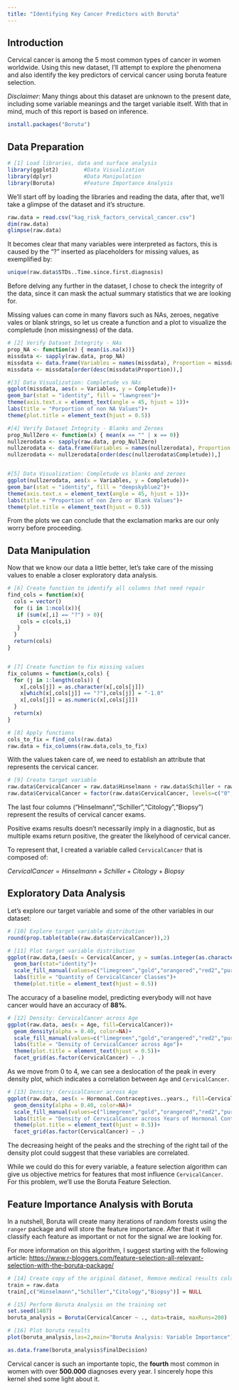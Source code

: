 ```yaml
---
title: "Identifying Key Cancer Predictors with Boruta"
---
```


## Introduction

Cervical cancer is among the 5 most common types of cancer in women worldwide.
Using this new dataset, I'll attempt to explore the phenomena and also identify the key predictors of cervical cancer using boruta feature selection.

*Disclaimer*: Many things about this dataset are unknown to the present date, including some variable meanings and the target variable itself. With that in mind, much of this report is based on inference.
```r
install.packages("Boruta")
```


## Data Preparation
```r
# [1] Load libraries, data and surface analysis
library(ggplot2)        #Data Visualization
library(dplyr)          #Data Manipulation
library(Boruta)         #Feature Importance Analysis

```

We'll start off by loading the libraries and reading the data, after that, we'll take a glimpse of the dataset and it's structure.

```r
raw.data = read.csv("kag_risk_factors_cervical_cancer.csv")
dim(raw.data)
glimpse(raw.data)
```

It becomes clear that many variables were interpreted as factors, this is caused by the "?" inserted as placeholders for missing values, as exemplified by:

```r
unique(raw.data$STDs..Time.since.first.diagnosis)
```

Before delving any further in the dataset, I chose to check the integrity of the data, since it can mask the actual summary statistics that we are looking for.

Missing values can come in many flavors  such as NAs, zeroes, negative vales or blank strings, so let us create a function and a plot to visualize the completude (non missingness) of the data.

```r
# [2] Verify Dataset Integrity - NAs
prop_NA <- function(x) { mean(is.na(x))}
missdata <- sapply(raw.data, prop_NA)
missdata <- data.frame(Variables = names(missdata), Proportion = missdata, Completude = 1 - missdata)
missdata <- missdata[order(desc(missdata$Proportion)),]
```

```r
#[3] Data Visualization: Completude vs NAs
ggplot(missdata, aes(x = Variables, y = Completude))+
geom_bar(stat = "identity", fill = "lawngreen")+
theme(axis.text.x = element_text(angle = 45, hjust = 1))+
labs(title = "Porportion of non NA Values")+
theme(plot.title = element_text(hjust = 0.5))

#[4] Verify Dataset Integrity - Blanks and Zeroes
prop_NullZero <- function(x) { mean(x == "" | x == 0)}
nullzerodata <- sapply(raw.data, prop_NullZero)
nullzerodata <- data.frame(Variables = names(nullzerodata), Proportion = nullzerodata, Completude = 1 - nullzerodata)
nullzerodata <- nullzerodata[order(desc(nullzerodata$Completude)),]


#[5] Data Visualization: Completude vs blanks and zeroes 
ggplot(nullzerodata, aes(x = Variables, y = Completude))+
geom_bar(stat = "identity", fill = "deepskyblue2")+
theme(axis.text.x = element_text(angle = 45, hjust = 1))+
labs(title = "Proportion of non Zero or Blank Values")+
theme(plot.title = element_text(hjust = 0.5))
```

From the plots we can conclude that the exclamation marks are our only worry before proceeding.

## Data Manipulation

Now that we know our data a little better, let's take care of the missing values to enable a closer exploratory data analysis.

```r
# [6] Create function to identify all columns that need repair
find_cols = function(x){
  cols = vector()
  for (i in 1:ncol(x)){
   if (sum(x[,i] == "?") > 0){
    cols = c(cols,i)
   }  
  }
  return(cols)
}


# [7] Create function to fix missing values
fix_columns = function(x,cols) {
  for (j in 1:length(cols)) {
    x[,cols[j]] = as.character(x[,cols[j]])
    x[which(x[,cols[j]] == "?"),cols[j]] = "-1.0"
    x[,cols[j]] = as.numeric(x[,cols[j]])
  }
  return(x)
}

# [8] Apply functions
cols_to_fix = find_cols(raw.data)
raw.data = fix_columns(raw.data,cols_to_fix)
```

With the values taken care of, we need to establish an attribute that represents the cervical cancer.

```r
# [9] Create target variable
raw.data$CervicalCancer = raw.data$Hinselmann + raw.data$Schiller + raw.data$Citology + raw.data$Biopsy
raw.data$CervicalCancer = factor(raw.data$CervicalCancer, levels=c("0","1","2","3","4"))
```

The last four columns ("Hinselmann","Schiller","Citology","Biopsy") represent the results of cervical cancer exams.

Positive exams results doesn't necessarily imply in a diagnostic, but as multiple exams return positive, the greater the likelyhood of cervical cancer.

To represent that, I created a variable called `CervicalCancer` that is composed of:

$CervicalCancer = Hinselmann + Schiller + Citology + Biopsy$

## Exploratory Data Analysis

Let's explore our target variable and some of the other variables in our dataset:

```r
# [10] Explore target variable distribution
round(prop.table(table(raw.data$CervicalCancer)),2)
```

```r
# [11] Plot target variable distribution
ggplot(raw.data,(aes(x = CervicalCancer, y = sum(as.integer(as.character(CervicalCancer))),fill = CervicalCancer)))+
  geom_bar(stat="identity")+
  scale_fill_manual(values=c("limegreen","gold","orangered","red2","purple"))+
  labs(title = "Quantity of CervicalCancer Classes")+
  theme(plot.title = element_text(hjust = 0.5))
```

The accuracy of a baseline model, predicting everybody will not have cancer would have an accuracy of **88%**.

```r
# [12] Density: CervicalCancer across Age
ggplot(raw.data, aes(x = Age, fill=CervicalCancer))+
  geom_density(alpha = 0.40, color=NA)+
  scale_fill_manual(values=c("limegreen","gold","orangered","red2","purple"))+
  labs(title = "Density of CervicalCancer across Age")+
  theme(plot.title = element_text(hjust = 0.5))+
  facet_grid(as.factor(CervicalCancer) ~ .)
```

As we move from 0 to 4, we can see a deslocation of the peak in every density plot, which indicates a correlation between `Age` and `CervicalCancer`.

```r
# [13] Density: CervicalCancer across Age
ggplot(raw.data, aes(x = Hormonal.Contraceptives..years., fill=CervicalCancer))+
  geom_density(alpha = 0.40, color=NA)+
  scale_fill_manual(values=c("limegreen","gold","orangered","red2","purple"))+
  labs(title = "Density of CervicalCancer across Years of Hormonal Contraceptives")+
  theme(plot.title = element_text(hjust = 0.5))+
  facet_grid(as.factor(CervicalCancer) ~ .)
```

The decreasing height of the peaks and the streching of the right tail of the density plot could suggest that these variables are correlated.

While we could do this for every variable, a feature selection algorithm can give us objective metrics for features that most influence `CervicalCancer`. For this problem, we'll use the Boruta Feature Selection.

## Feature Importance Analysis with Boruta

In a nutshell, Boruta will create many iterations of random forests using the `ranger` package and will store the feature importance. After that it will classify each feature as important or not for the signal we are looking for.

For more information on this algorithm, I suggest starting with the following article: <https://www.r-bloggers.com/feature-selection-all-relevant-selection-with-the-boruta-package/>

```r
# [14] Create copy of the original dataset, Remove medical results columns
train = raw.data
train[,c("Hinselmann","Schiller","Citology","Biopsy")] = NULL

# [15] Perform Boruta Analysis on the training set
set.seed(1407)
boruta_analysis = Boruta(CervicalCancer ~ ., data=train, maxRuns=200)
```

```r
# [16] Plot boruta results
plot(boruta_analysis,las=2,main="Boruta Analysis: Variable Importance")
```

```r
as.data.frame(boruta_analysis$finalDecision)
```

Cervical cancer is such an importante topic, the **fourth** most common in women with over **500.000** diagnoses every year. I sincerely hope this kernel shed some light about it.
